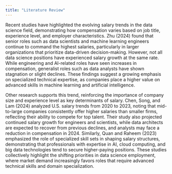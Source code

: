 ```yaml
---
title: "Literature Review"
---
```


Recent studies have highlighted the evolving salary trends in the data science 
field, demonstrating how compensation varies based on job title, experience level, 
and employer characteristics. Zhu (2024) found that senior roles such as data 
scientists and machine learning engineers continue to command the highest salaries, 
particularly in larger organizations that prioritize data-driven decision-making. 
However, not all data science positions have experienced salary growth at the same rate. 
While engineering and AI-related roles have seen increases in compensation, generalist 
roles such as data analysts have shown stagnation or slight declines. These findings 
suggest a growing emphasis on specialized technical expertise, as companies place a 
higher value on advanced skills in machine learning and artificial intelligence.

Other research supports this trend, reinforcing the importance of company size and 
experience level as key determinants of salary. Chen, Song, and Lam (2024) analyzed 
U.S. salary trends from 2020 to 2023, noting that mid-to-large companies consistently 
offer higher salaries than smaller firms, reflecting their ability to compete for top 
talent. Their study also projected continued salary growth for engineers and scientists, 
while data architects are expected to recover from previous declines, and analysts may 
face a reduction in compensation in 2024. Similarly, Quan and Raheem (2023) emphasized 
the role of specialized skill sets in shaping salary structures, demonstrating that 
professionals with expertise in AI, cloud computing, and big data technologies tend to 
secure higher-paying positions. These studies collectively highlight the shifting priorities 
in data science employment, where market demand increasingly favors roles that require advanced 
technical skills and domain specialization.

